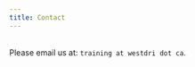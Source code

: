 ```yaml
---
title: Contact
---
```

<br>
Please email us at: `training at westdri dot ca`.

<!-- To email the UVic organizing team, please use: xxx. -->
